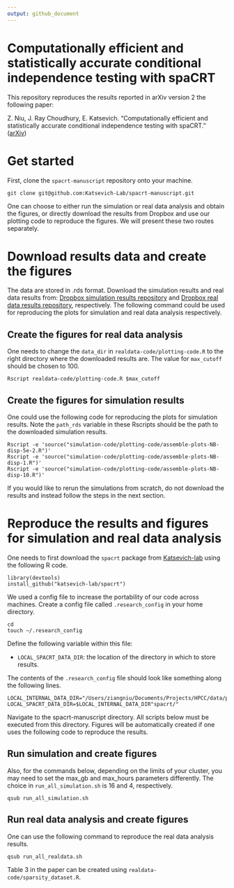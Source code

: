 ```yaml
---
output: github_document
---
```


# Computationally efficient and statistically accurate conditional independence testing with spaCRT

This repository reproduces the results reported in arXiv version 2 the following paper:

Z. Niu, J. Ray Choudhury, E. Katsevich.
"Computationally efficient and statistically accurate conditional independence testing with spaCRT." 
([arXiv](https://arxiv.org/pdf/2407.08911))

# Get started

First, clone the `spacrt-manuscript` repository onto your machine. 

```         
git clone git@github.com:Katsevich-Lab/spacrt-manuscript.git
```
One can choose to either run the simulation or real data analysis and obtain the figures, or directly download the results from Dropbox and use our plotting code to reproduce the figures. We will present these two routes separately.


# Download results data and create the figures

The data are stored in .rds format. Download the simulation results and real data results from: [Dropbox simulation results repository](https://www.dropbox.com/scl/fo/9f4762h4m5uyk5yqzmfg0/APfgWvyjGqaFPQF50TjRnEk?rlkey=u9239c7649y3iifzlacl7c0uy&dl=0) and [Dropbox real data results repository](https://www.dropbox.com/scl/fo/0c65ld2wi580828n6vfuz/AAdiZm4wBzRQ4fagb7DuaMY?rlkey=h1shu4eywp2zfa3j5i0pe9qu2&dl=0), respectively. The following command could be used for reproducing the plots for simulation and real data analysis respectively. 

## Create the figures for real data analysis 


One needs to change the `data_dir` in `realdata-code/plotting-code.R` to the right directory where the downloaded results are. The value for `max_cutoff` should be chosen to 100.

```
Rscript realdata-code/plotting-code.R $max_cutoff
```

## Create the figures for simulation results

One could use the following code for reproducing the plots for simulation results. Note the `path_rds` variable in these Rscripts should be the path to the downloaded simulation results.

```
Rscript -e 'source("simulation-code/plotting-code/assemble-plots-NB-disp-5e-2.R")'
Rscript -e 'source("simulation-code/plotting-code/assemble-plots-NB-disp-1.R")'
Rscript -e 'source("simulation-code/plotting-code/assemble-plots-NB-disp-10.R")'
```


If you would like to rerun the simulations from scratch, do not download the results and instead follow the steps in the next section.

# Reproduce the results and figures for simulation and real data analysis

One needs to first download the `spacrt` package from [Katsevich-lab](https://github.com/Katsevich-Lab/spacrt) using the following R code.

```         
library(devtools)
install_github("katsevich-lab/spacrt")
```

We used a config file to increase the portability of our code across machines. Create a config file called `.research_config` in your home directory.

```         
cd
touch ~/.research_config
```

Define the following variable within this file:

-   `LOCAL_SPACRT_DATA_DIR`: the location of the directory in which to store results.

The contents of the `.research_config` file should look like something along the following lines.

```         
LOCAL_INTERNAL_DATA_DIR="/Users/ziangniu/Documents/Projects/HPCC/data/projects/"
LOCAL_SPACRT_DATA_DIR=$LOCAL_INTERNAL_DATA_DIR"spacrt/"
```

Navigate to the spacrt-manuscript directory. All scripts below must be executed from this directory. Figures will be automatically created if one uses the following code to reproduce the results.

## Run simulation and create figures

Also, for the commands below, depending on the limits of your cluster, you may need to set the max_gb and max_hours parameters differently. The choice in `run_all_simulation.sh` is 16 and 4, respectively. 

``` 
qsub run_all_simulation.sh
```

## Run real data analysis and create figures

One can use the following command to reproduce the real data analysis results.

``` 
qsub run_all_realdata.sh
```

Table 3 in the paper can be created using `realdata-code/sparsity_dataset.R`.

